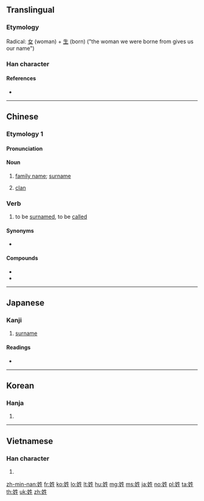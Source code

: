==Translingual==
{{stroke order|strokes=8}}
{{stroke order|strokes=8|type=jbw}}

===Etymology===
Radical: [[女]] (woman) + [[生]] (born) ("the woman we were borne from gives us our name")

===Han character===
{{Han char|rn=38|rad=女|as=05|sn=8|four=45410|canj=VHQM|ids=⿰女生}}

====References====
* {{Han ref|kx=0259.050|dkj=06178|dj=0524.090|hdz=21037.120|uh=59D3|ud=22995|bh=A96D|bd=43373}}

----

==Chinese==
{{zh-forms}}

===Etymology 1===

====Pronunciation====
{{zh-pron
|m=xìng
|ma=y
|c=sing3,seng3
|h=pfs=siang
|mn=sèⁿ/sìⁿ/sèng
|mn_note=sèng is literary
|w=2xin
|md=sáng
|mc=y
|oc=y
|cat=n,v
}}

====Noun====
{{zh-noun}}

# [[family name]]; [[surname]]
#: {{zh-usex|你 的 姓 怎麼 拼寫？|How do you spell your last name?}}
# {{context|archaic|lang=zh|sort=xing4}} [[clan]]

===Verb===
{{zh-verb}}

# to be [[surnamed]], to be [[called]] {{qualifier|family name}}
#: {{zh-usex|您 貴 姓？|What is your surname? (formal)}}

====Synonyms====
* {{zh-l|叫|to call, to be called}}

====Compounds====
* {{zh-l|姓名}}
* {{zh-l|姓氏}}

----

==Japanese==

===Kanji===
{{ja-kanji|grade=c|rs=女05}}

# [[surname]]

====Readings====
* {{ja-readings|goon=[[しょう]] (shō)|kanon=[[せい]] (sei)|kun=[[かばね]] (kabane)}}

----

==Korean==

===Hanja===
{{ko-hanja|hangeul=성|rv=seong|mr=sŏng}}

# {{defn|lang=ko|sort=女05}}

----

==Vietnamese==

===Han character===
{{vi-hantu|[[tính]]|rs=女05}}

# {{defn|lang=vi|sort=女05}}

[[zh-min-nan:姓]]
[[fr:姓]]
[[ko:姓]]
[[lo:姓]]
[[lt:姓]]
[[hu:姓]]
[[mg:姓]]
[[ms:姓]]
[[ja:姓]]
[[no:姓]]
[[pl:姓]]
[[ta:姓]]
[[th:姓]]
[[uk:姓]]
[[zh:姓]]
